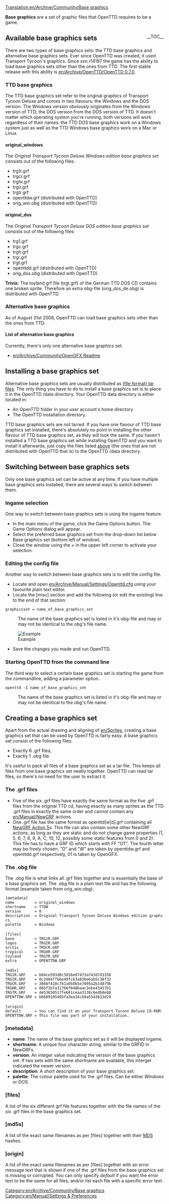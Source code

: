 [[Translation:en/Archive/Community/Base graphics]]
{{fr/Traduction|en/Archive/Community/Base graphics|0}}


'''Base graphics''' are a set of graphic files that OpenTTD requires to be a game.

<div style="float:right; padding-left: 10px;">__TOC__</div>
==Available base graphics sets==
There are two types of base graphics sets: the TTD base graphics and alternative base graphics sets. Ever since OpenTTD was created, it used Transport Tycoon's graphics. Since svn r14197 the game has the ability to load base graphics sets other than the ones from TTD. The first stable release with this ability is [[en/Archive/OpenTTD/OpenTTD 0.7.0]].

===TTD base graphics===
The TTD base graphics set refer to the original graphics of Transport Tycoon Deluxe and comes in two flavours: the Windows and the DOS version. The Windows version obviously originates from the Windows version of TTD; the DOS version from the DOS version of TTD. It doesn't matter which operating system you're running, both versions will work regardless of their names: the TTD DOS base graphics work on a Windows system just as well as the TTD Windows base graphics work on a Mac or Linux.

====original_windows====
The ''Original Transport Tycoon Deluxe Windows edition base graphics set'' consists out of the following files:
* trg1r.grf
* trgcr.grf
* trghr.grf
* trgir.grf
* trgtr.grf
* openttdw.grf (distributed with OpenTTD)
* orig_win.obg (distributed with OpenTTD)

====original_dos====
The ''Original Transport Tycoon Deluxe DOS edition base graphics set'' consists out of the following files:
* trg1.grf
* trgc.grf
* trgh.grf
* trgi.grf
* trgt.grf
* openttdd.grf (distributed with OpenTTD)
* orig_dos.obg (distributed with OpenTTD)


'''Trivia:''' The toyland grf file (trgt.grf) of the German TTD DOS CD contains one broken sprite. Therefore an extra obg-file (orig_dos_de.obg) is distributed with OpenTTD.


===Alternative base graphics===
As of August 31st 2008, OpenTTD can load base graphics sets other than the ones from TTD.

====List of alternative base graphics====
Currently, there's only one alternative base graphics set.
* [[en/Archive/Community/OpenGFX Readme]]

==Installing a base graphics set==
Alternative base graphics sets are usually distributed as [https://www.wikipedia.org/wiki/tar (file format) tar files]. The only thing you have to do to install a base graphics set is to place it in the OpenTTD /data directory. Your OpenTTD data directory is either located in: 
* An OpenTTD folder in your user account's home directory 
* The OpenTTD installation directory. 


TTD base graphics sets are not tarred. If you have one flavour of TTD base graphics set installed, there's absolutely no point in installing the other flavour of TTD base graphics set, as they will look the same.
If you haven't installed a TTD base graphics set while installing OpenTTD and you want to install it afterwards, just copy the files listed [[#ttd-base-graphics|above]] (the ones that are not distributed with OpenTTD that is) to the OpenTTD /data directory.


==Switching between base graphics sets==
Only one base graphics set can be active at any time. If you have multiple base graphics sets installed, there are several ways to switch between them.

===Ingame selection===
One way to switch between base graphics sets is using the ingame feature.
* In the main menu of the game, click the Game Options button. The Game Options dialog will appear. 
* Select the preferred base graphics set from the drop-down list below Base graphics set (bottom left of window).
* Close the window using the × in the upper left corner to activate your selection.

===Editing the config file===
Another way to switch between base graphics sets is to edit the config file.
* Locate and open [[en/Archive/Manual/Settings/Openttd.cfg]] using your favourite plain text editor.
* Locate the [misc] section and add the following (or edit the existing) line to the end of that section:
 graphicsset = name_of_base_graphics_set
: The name of the base graphics set is listed in it's obg-file and may or may not be identical to the obg's file name.
[[File:en/Manual/Installation 9 grx manual configuration cfg.png|frame|center|Example]]
* Save the changes you made and run OpenTTD.

===Starting OpenTTD from the command line===
The third way to select a certain base graphics set is starting the game from the commandline, adding a parameter option.
 openttd -I name_of_base_graphics_set
: The name of the base graphics set is listed in it's obg-file and may or may not be identical to the obg's file name.


==Creating a base graphics set==
Apart from the actual drawing and aligning of [[en/Sprites]], creating a base graphics set that can be used by OpenTTD is fairly easy. A base graphics set consist of the following files:
* Exactly 6 .grf files;
* Exactly 1 .obg file.
It's useful to pack all files of a base graphics set as a tar file. This keeps all files from one base graphics set neatly together. OpenTTD can read tar files, so there's no need for the user to extract it.

===The .grf files===
* Five of the six .grf files have exactly the same format as the five .grf files from the original TTD cd, having exactly as many sprites as the TTD .grf files in exactly the same order and cannot contain any [[en/Manual/NewGRF]] actions.
* One .grf file has the same format as openttd[w|d].grf containing all [http://wiki.ttdpatch.net/tiki-index.php?page=Action5 NewGRF Action 5]s. This file can also contain some other NewGRF actions, as long as they are static and do not change game properties (1, 5, 6, 7, 8, 9, A, C, 10, 12, possibly some static features from 0 and 2). This file has to have a GRF ID which starts with FF "OT". The fourth letter may be freely chosen. "D" and "W" are taken by openttdw.grf and openttdd.grf respectively, 01 is taken by OpenGFX.

===The .obg file===
The .obg file is what links all .grf files together and is essentially the base of a base graphics set. The .obg file is a plain text file and has the following format (example taken from orig_win.obg):

 [metadata]
 name         = original_windows
 shortname    = TTDW
 version      = 0
 description  = Original Transport Tycoon Deluxe Windows edition graphics
 palette      = Windows
 
 [files]
 base         = TRG1R.GRF
 logos        = TRGIR.GRF
 arctic       = TRGCR.GRF
 tropical     = TRGHR.GRF
 toyland      = TRGTR.GRF
 extra        = OPENTTDW.GRF
 
 [md5s]
 TRG1R.GRF    = b04ce593d8c5016e07473a743d7d3358
 TRGIR.GRF    = 0c2484ff6be49fc63a83be6ab5c38f32
 TRGCR.GRF    = 3668f410c761a050b5e7095a2b14879b
 TRGHR.GRF    = 06bf2b7a31766f048baac2ebe43457b1
 TRGTR.GRF    = de53650517fe661ceaa3138c6edb0eb8
 OPENTTDW.GRF = b6689105405fa3ea34cb8a5543633d29
 
 [origin]
 default      = You can find it on your Transport Tycoon Deluxe CD-ROM.
 OPENTTDW.GRF = This file was part of your installation.

===[metadata]===
* '''name''': The name of the base graphics set as it will be displayed ingame.
* '''shortname''': A unique four character string, similar to the GRFID in NewGRFs.
* '''version''': An integer value indicating the version of the base graphics set. If two sets with the same shortname are available, this interger indicated the newer version.
* '''description''': A short description of your base graphics set.
* '''palette''': The colour palette used for the .grf files. Can be either ''Windows'' or ''DOS''.

===[files]===
A list of the six different grf file features together with the file names of the six .grf files in the base graphics set.

===[md5s]===
A list of the exact same filenames as per [files] together with their [https://www.wikipedia.org/wiki/MD5 MD5] hashes.

===[origin]===
A list of the exact same filenames as per [files] together with an error message text that is shown if one of the .grf files from the base graphics set is missing or corrupted. You can only specify ''default'' if you want the error text to be the same for all files, and/or list each file with a specific error text.

[[Category:en/Archive/Community/Base graphics]]
[[Category:en/Manual/Settings & Preferences]]